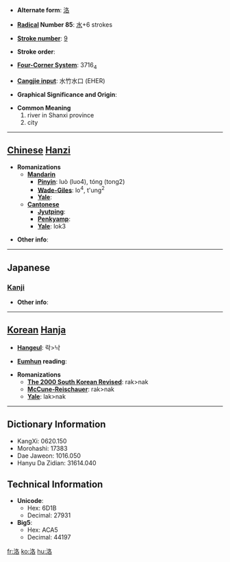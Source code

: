 * '''Alternate form''': [[洛]]

* '''[[Wiktionary:Chinese radical index| Radical]] Number 85''': [[Wiktionary:Chinese radical index 水|水]]+6 strokes

* '''[[Wiktionary:Chinese total strokes index|Stroke number]]''': [[Wiktionary:Chinese total strokes index 9|9]]

* '''Stroke order''': 

* '''[[Wiktionary:Chinese four corner index|Four-Corner System]]''': 3716<sub>4</sub>

* '''[[Wiktionary:Chinese Cangjie index|Cangjie input]]''': 水竹水口 (EHER)

* '''Graphical Significance and Origin''': 

* '''Common Meaning'''
*#river in Shanxi province
*# city


----

== [[Chinese]] [[Hanzi]] ==

* '''Romanizations'''
** '''[[Mandarin]]'''
*** '''[[Pinyin]]''': luò (luo4), tóng (tong2)
*** '''[[Wade-Giles]]''': lo<sup>4</sup>, t'ung<sup>2</sup>
*** '''[[Yale]]''': 
** '''[[Cantonese]]'''
*** '''[[Jyutping]]''':
*** '''[[Penkyamp]]''': 
*** '''[[Yale]]''': lok3

* '''Other info''': 

----

==Japanese==
===[[Kanji]]===
{{kanji|on readings=[[らく]] (raku)
|kun readings=[[まとう]] (matou), [[つらなる]] (tsuranaru)
}}

* '''Other info''':  

----

== [[Korean]] [[Hanja]] ==

* '''[[Hangeul]]''': 락>낙

* '''[[Eumhun]] reading''': 

* '''Romanizations'''
** '''[[The 2000 South Korean Revised Romanization|The 2000 South Korean Revised]]''': rak>nak
** '''[[McCune-Reischauer]]''': rak>nak
** '''[[Yale]]''': lak>nak

----

== Dictionary Information ==

* KangXi: 0620.150
* Morohashi: 17383
* Dae Jaweon: 1016.050
* Hanyu Da Zidian: 31614.040

== Technical Information ==

* '''Unicode''':
** Hex: 6D1B
** Decimal: 27931
* '''Big5''':
** Hex: ACA5
** Decimal: 44197

[[fr:洛]]
[[ko:洛]]
[[hu:洛]]